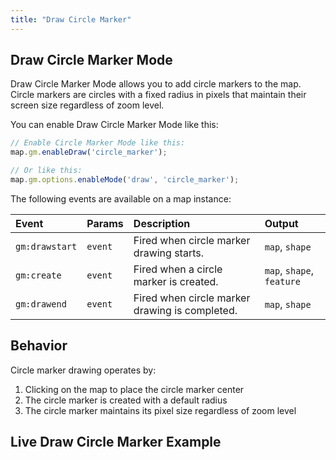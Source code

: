 ```yaml
---
title: "Draw Circle Marker"
---
```


## Draw Circle Marker Mode

Draw Circle Marker Mode allows you to add circle markers to the map. Circle markers are circles with a fixed radius in pixels that maintain their screen size regardless of zoom level.

You can enable Draw Circle Marker Mode like this:

```js
// Enable Circle Marker Mode like this:
map.gm.enableDraw('circle_marker');

// Or like this:
map.gm.options.enableMode('draw', 'circle_marker');
```

The following events are available on a map instance:

| Event           | Params | Description                                      | Output                    |
| :-------------- | :----- | :----------------------------------------------- |:--------------------------|
| `gm:drawstart`  | `event`| Fired when circle marker drawing starts.         | `map`, `shape`            |
| `gm:create`     | `event`| Fired when a circle marker is created.           | `map`, `shape`, `feature` |
| `gm:drawend`    | `event`| Fired when circle marker drawing is completed.   | `map`, `shape`            |

## Behavior

Circle marker drawing operates by:
1. Clicking on the map to place the circle marker center
2. The circle marker is created with a default radius
3. The circle marker maintains its pixel size regardless of zoom level

## Live Draw Circle Marker Example

<BrowserOnlyGmMap
  gmOptions={drawCircleMarkerOptions} />
